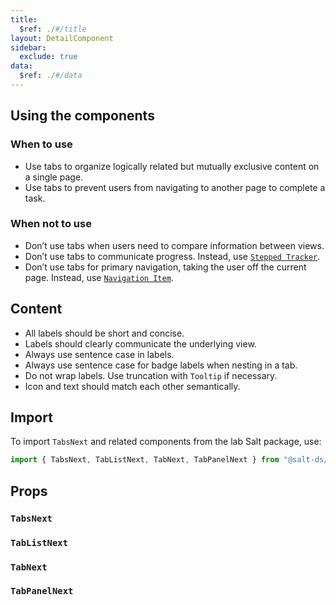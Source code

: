 ```yaml
---
title:
  $ref: ./#/title
layout: DetailComponent
sidebar:
  exclude: true
data:
  $ref: ./#/data
---
```


## Using the components

### When to use

- Use tabs to organize logically related but mutually exclusive content on a single page.
- Use tabs to prevent users from navigating to another page to complete a task.

### When not to use

- Don’t use tabs when users need to compare information between views.
- Don’t use tabs to communicate progress. Instead, use [`Stepped Tracker`](/salt/components/stepped-tracker).
- Don’t use tabs for primary navigation, taking the user off the current page. Instead, use [`Navigation Item`](/salt/components/navigation-item).

## Content

- All labels should be short and concise.
- Labels should clearly communicate the underlying view.
- Always use sentence case in labels.
- Always use sentence case for badge labels when nesting in a tab.
- Do not wrap labels. Use truncation with `Tooltip` if necessary.
- Icon and text should match each other semantically.

## Import

To import `TabsNext` and related components from the lab Salt package, use:

```js
import { TabsNext, TabListNext, TabNext, TabPanelNext } from "@salt-ds/lab";
```

## Props

### `TabsNext`

<PropsTable packageName="lab" componentName="TabsNext" />

### `TabListNext`

<PropsTable packageName="lab" componentName="TabListNext" />

### `TabNext`

<PropsTable packageName="lab" componentName="TabNext" />

### `TabPanelNext`

<PropsTable packageName="lab" componentName="TabPanelNext" />

